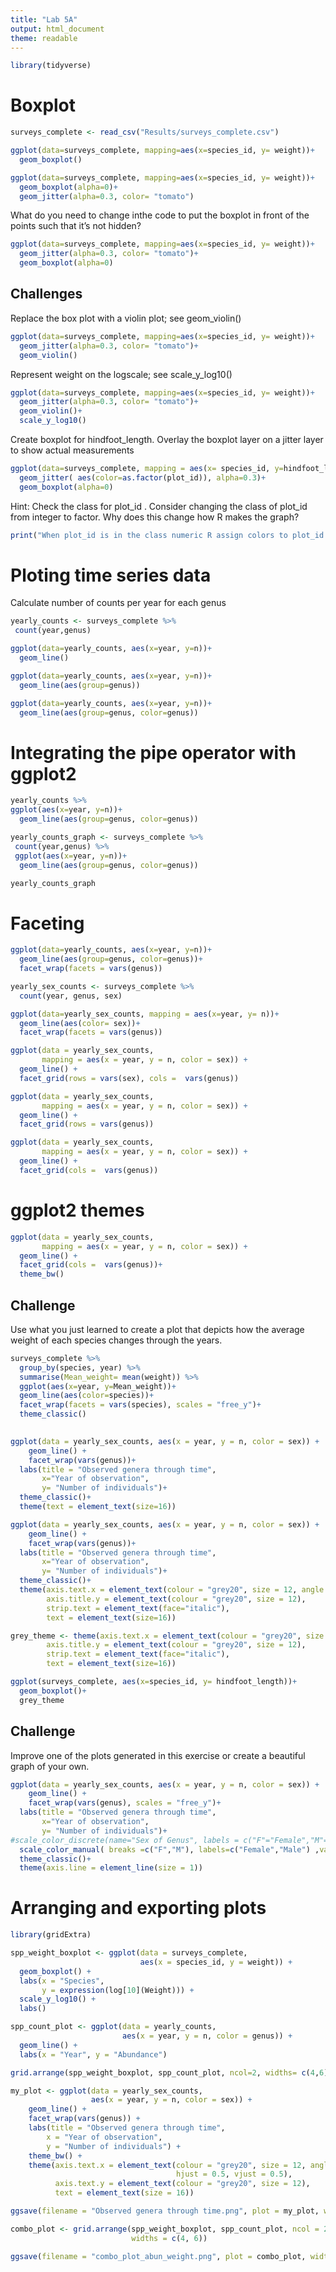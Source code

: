 ```yaml
---
title: "Lab 5A"
output: html_document
theme: readable
---
```


```r
library(tidyverse)

```



# Boxplot

```r
surveys_complete <- read_csv("Results/surveys_complete.csv")

ggplot(data=surveys_complete, mapping=aes(x=species_id, y= weight))+
  geom_boxplot()
```


```r
ggplot(data=surveys_complete, mapping=aes(x=species_id, y= weight))+
  geom_boxplot(alpha=0)+
  geom_jitter(alpha=0.3, color= "tomato")
```

What do you need to change inthe code to put the boxplot in front of the points such that it’s not hidden?



```r
ggplot(data=surveys_complete, mapping=aes(x=species_id, y= weight))+
  geom_jitter(alpha=0.3, color= "tomato")+
  geom_boxplot(alpha=0)
```

## **Challenges**

Replace the box plot with a violin plot; see geom_violin()

```r
ggplot(data=surveys_complete, mapping=aes(x=species_id, y= weight))+
  geom_jitter(alpha=0.3, color= "tomato")+
  geom_violin()
```



Represent weight on the logscale; see scale_y_log10()


```r
ggplot(data=surveys_complete, mapping=aes(x=species_id, y= weight))+
  geom_jitter(alpha=0.3, color= "tomato")+
  geom_violin()+
  scale_y_log10()
```

Create boxplot for hindfoot_length. Overlay the boxplot layer on a jitter layer to show actual measurements

```r
ggplot(data=surveys_complete, mapping = aes(x= species_id, y=hindfoot_length))+
  geom_jitter( aes(color=as.factor(plot_id)), alpha=0.3)+
  geom_boxplot(alpha=0)
```
Hint: Check the class for
plot_id
. Consider changing the class of
plot_id
from integer to factor. Why does this change how R makes the graph?

```r
print("When plot_id is in the class numeric R assign colors to plot_id as a gradient. But When it is a factor each factor is colored as a distinct category")
```

# Ploting time series data

Calculate number of counts per year for each genus

```r
yearly_counts <- surveys_complete %>% 
 count(year,genus)
```

```r
ggplot(data=yearly_counts, aes(x=year, y=n))+
  geom_line()
```
```r
ggplot(data=yearly_counts, aes(x=year, y=n))+
  geom_line(aes(group=genus))
```
```r
ggplot(data=yearly_counts, aes(x=year, y=n))+
  geom_line(aes(group=genus, color=genus))
```

# Integrating the pipe operator with ggplot2

```r
yearly_counts %>% 
ggplot(aes(x=year, y=n))+
  geom_line(aes(group=genus, color=genus))
```
```r
yearly_counts_graph <- surveys_complete %>% 
 count(year,genus) %>%
 ggplot(aes(x=year, y=n))+
  geom_line(aes(group=genus, color=genus))

yearly_counts_graph
```

# Faceting

```r
ggplot(data=yearly_counts, aes(x=year, y=n))+
  geom_line(aes(group=genus, color=genus))+
  facet_wrap(facets = vars(genus))
```

```r
yearly_sex_counts <- surveys_complete %>% 
  count(year, genus, sex)
```

```r
ggplot(data=yearly_sex_counts, mapping = aes(x=year, y= n))+
  geom_line(aes(color= sex))+
  facet_wrap(facets = vars(genus))
```
```r
ggplot(data = yearly_sex_counts, 
       mapping = aes(x = year, y = n, color = sex)) +
  geom_line() +
  facet_grid(rows = vars(sex), cols =  vars(genus))
```

```r
ggplot(data = yearly_sex_counts, 
       mapping = aes(x = year, y = n, color = sex)) +
  geom_line() +
  facet_grid(rows = vars(genus))
```

```r
ggplot(data = yearly_sex_counts, 
       mapping = aes(x = year, y = n, color = sex)) +
  geom_line() +
  facet_grid(cols =  vars(genus))
```


# ggplot2 themes

```r
ggplot(data = yearly_sex_counts, 
       mapping = aes(x = year, y = n, color = sex)) +
  geom_line() +
  facet_grid(cols =  vars(genus))+
  theme_bw()
```

## **Challenge**


Use what you just learned to create a plot that depicts how the average weight of each species changes through the years.

```r
surveys_complete %>% 
  group_by(species, year) %>% 
  summarise(Mean_weight= mean(weight)) %>% 
  ggplot(aes(x=year, y=Mean_weight))+
  geom_line(aes(color=species))+
  facet_wrap(facets = vars(species), scales = "free_y")+
  theme_classic()
  
```

```r
ggplot(data = yearly_sex_counts, aes(x = year, y = n, color = sex)) +
    geom_line() +
    facet_wrap(vars(genus))+
  labs(title = "Observed genera through time",
       x="Year of observation",
       y= "Number of individuals")+
  theme_classic()+
  theme(text = element_text(size=16))
```

```r
ggplot(data = yearly_sex_counts, aes(x = year, y = n, color = sex)) +
    geom_line() +
    facet_wrap(vars(genus))+
  labs(title = "Observed genera through time",
       x="Year of observation",
       y= "Number of individuals")+
  theme_classic()+
  theme(axis.text.x = element_text(colour = "grey20", size = 12, angle = 90, hjust = 0.5, vjust = 0.5),
        axis.title.y = element_text(colour = "grey20", size = 12),
        strip.text = element_text(face="italic"),
        text = element_text(size=16))
```
```r
grey_theme <- theme(axis.text.x = element_text(colour = "grey20", size = 12, angle = 90, hjust = 0.5, vjust = 0.5),
        axis.title.y = element_text(colour = "grey20", size = 12),
        strip.text = element_text(face="italic"),
        text = element_text(size=16))

ggplot(surveys_complete, aes(x=species_id, y= hindfoot_length))+
  geom_boxplot()+
  grey_theme
```

## **Challenge**
Improve one of the plots generated in this exercise or create a beautiful graph of your own.

```r
ggplot(data = yearly_sex_counts, aes(x = year, y = n, color = sex)) +
    geom_line() +
    facet_wrap(vars(genus), scales = "free_y")+
  labs(title = "Observed genera through time",
       x="Year of observation",
       y= "Number of individuals")+
#scale_color_discrete(name="Sex of Genus", labels = c("F"="Female","M"="Male"), aesthetics=c("color"))+
  scale_color_manual( breaks =c("F","M"), labels=c("Female","Male") ,values=c("#000000", "#E69F00"))+
  theme_classic()+
  theme(axis.line = element_line(size = 1))
```
# Arranging and exporting plots

```r
library(gridExtra)
```

```r
spp_weight_boxplot <- ggplot(data = surveys_complete, 
                             aes(x = species_id, y = weight)) +
  geom_boxplot() +
  labs(x = "Species", 
       y = expression(log[10](Weight))) +
  scale_y_log10() + 
  labs()

spp_count_plot <- ggplot(data = yearly_counts, 
                         aes(x = year, y = n, color = genus)) +
  geom_line() + 
  labs(x = "Year", y = "Abundance")

grid.arrange(spp_weight_boxplot, spp_count_plot, ncol=2, widths= c(4,6))
```
```r
my_plot <- ggplot(data = yearly_sex_counts, 
                  aes(x = year, y = n, color = sex)) +
    geom_line() +
    facet_wrap(vars(genus)) +
    labs(title = "Observed genera through time",
        x = "Year of observation",
        y = "Number of individuals") +
    theme_bw() +
    theme(axis.text.x = element_text(colour = "grey20", size = 12, angle = 90,
                                     hjust = 0.5, vjust = 0.5),
          axis.text.y = element_text(colour = "grey20", size = 12),
          text = element_text(size = 16))

ggsave(filename = "Observed genera through time.png", plot = my_plot, width = 15, height = 10)
```


```r
combo_plot <- grid.arrange(spp_weight_boxplot, spp_count_plot, ncol = 2, 
                           widths = c(4, 6))

ggsave(filename = "combo_plot_abun_weight.png", plot = combo_plot, width = 15, height = 10, dpi=300)
```

